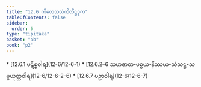 ```yaml
---
title: "12.6 ကိလေသသံကိလိဋ္ဌဒုက"
tableOfContents: false
sidebar:
  order: 6
type: "tipitaka"
basket: "ab"
book: "p2"
---
```



<DynamicBreadcrumb />



<TableOfContents book="p2" section="12.6">
* [12.6.1 ပဋိစ္စဝါရ](12-6/12-6-1)
* [12.6.2–6 သဟဇာတ-ပစ္စယ-နိဿယ-သံသဋ္ဌ-သမ္ပယုတ္တဝါရ](12-6/12-6-2–6)
* [12.6.7 ပဉှာဝါရ](12-6/12-6-7)
</TableOfContents>